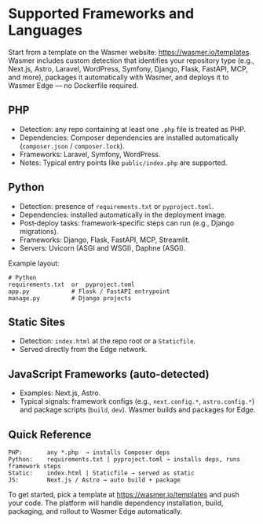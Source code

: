 # Supported Frameworks and Languages

Start from a template on the Wasmer website: https://wasmer.io/templates. Wasmer includes custom detection that identifies your repository type (e.g., Next.js, Astro, Laravel, WordPress, Symfony, Django, Flask, FastAPI, MCP, and more), packages it automatically with Wasmer, and deploys it to Wasmer Edge — no Dockerfile required.

## PHP
- Detection: any repo containing at least one `.php` file is treated as PHP.
- Dependencies: Composer dependencies are installed automatically (`composer.json` / `composer.lock`).
- Frameworks: Laravel, Symfony, WordPress.
- Notes: Typical entry points like `public/index.php` are supported.

## Python
- Detection: presence of `requirements.txt` or `pyproject.toml`.
- Dependencies: installed automatically in the deployment image.
- Post‑deploy tasks: framework‑specific steps can run (e.g., Django migrations).
- Frameworks: Django, Flask, FastAPI, MCP, Streamlit.
- Servers: Uvicorn (ASGI and WSGI), Daphne (ASGI).

Example layout:
```
# Python
requirements.txt  or  pyproject.toml
app.py            # Flask / FastAPI entrypoint
manage.py         # Django projects
```

## Static Sites
- Detection: `index.html` at the repo root or a `Staticfile`.
- Served directly from the Edge network.

## JavaScript Frameworks (auto‑detected)
- Examples: Next.js, Astro.
- Typical signals: framework configs (e.g., `next.config.*`, `astro.config.*`) and package scripts (`build`, `dev`). Wasmer builds and packages for Edge.

## Quick Reference
```
PHP:       any *.php  → installs Composer deps
Python:    requirements.txt | pyproject.toml → installs deps, runs framework steps
Static:    index.html | Staticfile → served as static
JS:        Next.js / Astro → auto build + package
```

To get started, pick a template at https://wasmer.io/templates and push your code. The platform will handle dependency installation, build, packaging, and rollout to Wasmer Edge automatically.
